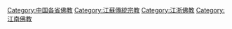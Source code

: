 [[Category:中国各省佛教|Category:中国各省佛教]]
[[Category:江蘇傳統宗教|Category:江蘇傳統宗教]]
[[Category:江浙佛教|Category:江浙佛教]]
[[Category:江南佛教|Category:江南佛教]]